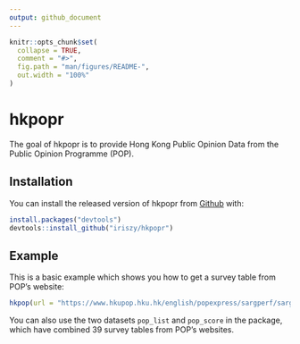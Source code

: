 ```yaml
---
output: github_document
---
```


<!-- README.md is generated from README.Rmd. Please edit that file -->

```r
knitr::opts_chunk$set(
  collapse = TRUE,
  comment = "#>",
  fig.path = "man/figures/README-",
  out.width = "100%"
)
```
# hkpopr

The goal of hkpopr is to provide Hong Kong Public Opinion Data from the Public Opinion Programme (POP).

## Installation

You can install the released version of hkpopr from [Github](https://github.com/iriszy/hkpopr) with:

``` r
install.packages("devtools")
devtools::install_github("iriszy/hkpopr")
```

## Example

This is a basic example which shows you how to get a survey table from POP's website:

```r
hkpop(url = "https://www.hkupop.hku.hk/english/popexpress/sargperf/sarg/halfyr/datatables.html")
```

You can also use the two datasets `pop_list` and `pop_score` in the package, which have combined 39 survey tables from POP's websites.
